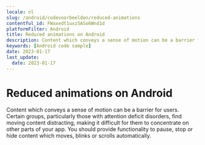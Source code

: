 ```yaml
---
locale: nl
slug: /android/codevoorbeelden/reduced-animations
contentful_id: FWaxedt1uxz5ASo6Wnd1d
platformFilter: Android
title: Reduced animations on Android
description: Content which conveys a sense of motion can be a barrier for users.
keywords: [Android code sample]
date: 2023-01-17
last_update:
  date: 2023-01-17
---
```


# Reduced animations on Android

Content which conveys a sense of motion can be a barrier for users. Certain groups, particularly those with attention deficit disorders, find moving content distracting, making it difficult for them to concentrate on other parts of your app. You should provide functionality to pause, stop or hide content which moves, blinks or scrolls automatically.

<CodeSample id="screen-animations" locale="nl" platform="android"/>
